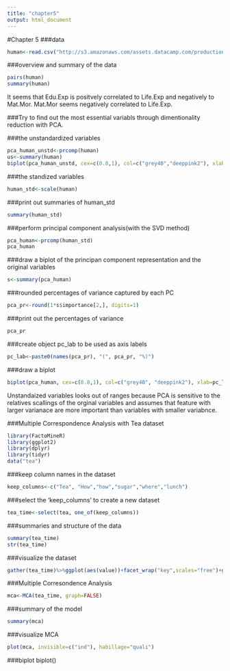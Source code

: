 ```yaml
---
title: "chapter5"
output: html_document
---
```

#Chapter 5
###data
```r
human<-read.csv("http://s3.amazonaws.com/assets.datacamp.com/production/course_2218/datasets/human2.txt", sep=',', header= TRUE)

```

###overview and summary of the data
```r
pairs(human)
summary(human)
```



It seems that Edu.Exp is positvely correlated to Life.Exp and negatively to Mat.Mor.
Mat.Mor seems negatively correlated to Life.Exp. 

###Try to find out the most essential variabls through dimentionality reduction with PCA. 

###the unstandardized variables

```r
pca_human_unstd<-prcomp(human)
us<-summary(human)
biplot(pca_human_unstd, cex=c(0.8,1), col=c("grey40","deeppink2"), xlab="PC1", ylab="PC2")
```

###the standized variables
```r
human_std<-scale(human)
```
###print out summaries of human_std
```r
summary(human_std)
```
###perform principal component analysis(with the SVD method)
```r
pca_human<-prcomp(human_std)
pca_human
```
###draw a biplot of the principan component representation and the original variables
```r
s<-summary(pca_human)
```
###rounded percentages of variance captured by each PC
```r
pca_pr<-round(1*s$importance[2,], digits=1)
```
###print out the percentages of variance
```r
pca_pr
```
###create object pc_lab to be used as axis labels
```r
pc_lab<-paste0(names(pca_pr), "(", pca_pr, "%)")
```
###draw a biplot
```r
biplot(pca_human, cex=c(0.8,1), col=c("grey40", "deeppink2"), xlab=pc_lab[1], ylab=pc_lab[2])
```

Unstandaized variables looks out of ranges because PCA is sensitive to the relatives scallings of the orginal variables and assumes that feature with larger varianace are more important than variables with smaller variabnce. 


###Multiple Correspondence Analysis with Tea dataset

```r
library(FactoMineR)
library(ggplot2)
library(dplyr)
library(tidyr)
data("tea")
```

###keep column names in the dataset
```r
keep_columns<-c("Tea", "How","how","sugar","where","lunch")
```
###select the 'keep_columns' to create a new dataset
```r
tea_time<-select(tea, one_of(keep_columns))
```
###summaries and structure of the data
```r
summary(tea_time)
str(tea_time)
```
###visualize the dataset
```r
gather(tea_time)%>%ggplot(aes(value))+facet_wrap("key",scales="free")+geom_bar()
```

###Multiple Corresondence Analysis
```r
mca<-MCA(tea_time, graph=FALSE)
```
###summary of the model
```r
summary(mca)
```
###visualize MCA
```r
plot(mca, invisible=c("ind"), habillage="quali")
```
###biplot
biplot()